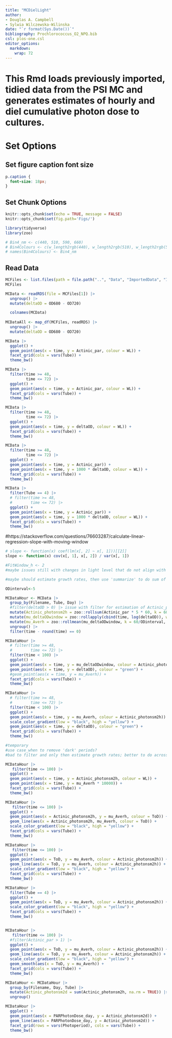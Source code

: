 ```yaml
---
title: "MCDielLight"
author:
- Douglas A. Campbell
- Sylwia Wilczewska-Wilinska
date: "`r format(Sys.Date())`"
bibliography: Prochlorococcus_O2_NPQ.bib
csl: plos-one.csl
editor_options: 
  markdown: 
    wrap: 72
---
```

# This Rmd loads previously imported,  tidied data from the PSI MC and generates estimates of hourly and diel cumulative photon dose to cultures.

# Set Options

## Set figure caption font size

```css
p.caption {
  font-size: 18px;
}
```

## Set Chunk Options

```r
knitr::opts_chunk$set(echo = TRUE, message = FALSE)
knitr::opts_chunk$set(fig.path='Figs/')
```

```r
library(tidyverse)
library(zoo)
```

```r
# Bin4_nm <- c(440, 510, 590, 660)
# Bin4Colours <- c(w_length2rgb(440), w_length2rgb(510), w_length2rgb(590), w_length2rgb(660))
# names(Bin4Colours) <- Bin4_nm
```

## Read Data
```r
MCFiles <- list.files(path = file.path("..", "Data", "ImportedData", "ImportedMCData"), full.names = TRUE)
MCFiles
```

```r

MCData <- readRDS(file = MCFiles[1]) |>
  ungroup() |>
  mutate(deltaOD = OD680 - OD720)

  colnames(MCData)
  
MCDataAll <- map_df(MCFiles, readRDS) |>
  ungroup() |>
  mutate(deltaOD = OD680 - OD720)
```

```r
MCData |>
  ggplot() +
  geom_point(aes(x = time, y = Actinic_par, colour = WL)) +
  facet_grid(cols = vars(Tube)) +
  theme_bw()

MCData |>
  filter(time >= 48,
         time <= 72) |>
  ggplot() +
  geom_point(aes(x = time, y = Actinic_par, colour = WL)) +
  facet_grid(cols = vars(Tube)) +
  theme_bw()

MCData |>
  filter(time >= 48,
         time <= 72) |>
  ggplot() +
  geom_point(aes(x = time, y = deltaOD, colour = WL)) +
  facet_grid(cols = vars(Tube)) +
  theme_bw()

MCData |>
  filter(time >= 48,
         time <= 72) |>
  ggplot() +
  geom_point(aes(x = time, y = Actinic_par)) +
  geom_point(aes(x = time, y = 1000 * deltaOD, colour = WL)) +
  facet_grid(cols = vars(Tube)) +
  theme_bw()

MCData |>
  filter(Tube == 4) |>
  # filter(time >= 48,
  #        time <= 72) |>
  ggplot() +
  geom_point(aes(x = time, y = Actinic_par)) +
  geom_point(aes(x = time, y = 1000 * deltaOD, colour = WL)) +
  facet_grid(cols = vars(Tube)) +
  theme_bw()
```

#https://stackoverflow.com/questions/76603287/calculate-linear-regression-slope-with-moving-window
```r

# slope <- function(x) coef(lm(x[, 2] ~ x[, 1]))[[2]]
slope <- function(x) cov(x[, 1], x[, 2]) / var(x[, 1])

#FitWindow_h <- 2
#maybe issues still with changes in light level that do not align with growth measurement points

#maybe should estimate growth rates, then use 'summarize' to do sum of actinic photon dose for each hour?

ODinterval<-5

MCDataHour <- MCData |>
  group_by(Filename, Tube, Day) |>
  #filter(deltaOD > 0) |> issue with filter for estimation of Actinic_photonsm2h
  mutate(Actinic_photonsm2h = zoo::rollsum(Actinic_par * 5 * 60, k = 60/ODinterval, fill = NA, align = "right")) |> #PAR per h
  mutate(mu_deltaODwindow = zoo::rollapply(cbind(time, log(deltaOD)), width = 60/ODinterval, by = 1, slope, by.column=FALSE, fill=NA)) |> #slope
  mutate(mu_Averh = zoo::rollmean(mu_deltaODwindow, k = 60/ODinterval, fill = NA, align = "right")) |> #average of first 12 row
  ungroup() |>
  filter(time - round(time) == 0)

MCDataHour |>
  # filter(time >= 48,
  #        time <= 72) |>
  filter(time < 100) |>
  ggplot() +
  geom_point(aes(x = time, y = mu_deltaODwindow, colour = Actinic_photonsm2h)) +
  geom_point(aes(x = time, y = deltaOD), colour = "green") +
  #geom_point(aes(x = time, y = mu_Averh)) +
  facet_grid(cols = vars(Tube)) +
  theme_bw()

MCDataHour |>
  # filter(time >= 48,
  #        time <= 72) |>
  filter(time < 100) |>
  ggplot() +
  geom_point(aes(x = time, y = mu_Averh, colour = Actinic_photonsm2h)) +
  scale_color_gradient(low = "black", high = "yellow") +
  geom_point(aes(x = time, y = deltaOD), colour = "green") +
  facet_grid(cols = vars(Tube)) +
  theme_bw()
```



```r
#temporary
#use case_when to remove 'dark' periods?
#bad to filter and only then estimate growth rates; better to do across 1 h window

MCDataHour |>
   filter(time <= 100) |>
  ggplot() +
  geom_point(aes(x = time, y = Actinic_photonsm2h, colour = WL)) +
  geom_point(aes(x = time, y = mu_Averh * 10000)) +
  facet_grid(cols = vars(Tube)) +
  theme_bw()

MCDataHour |>
   filter(time <= 100) |>
  ggplot() +
  geom_point(aes(x = Actinic_photonsm2h, y = mu_Averh, colour = ToD)) +
  geom_line(aes(x = Actinic_photonsm2h, mu_Averh, colour = ToD)) +
  scale_color_gradient(low = "black", high = "yellow") +
  facet_grid(cols = vars(Tube)) +
  theme_bw()

MCDataHour |>
   filter(time <= 100) |>
  ggplot() +
  geom_point(aes(x = ToD, y = mu_Averh, colour = Actinic_photonsm2h)) +
  geom_line(aes(x = ToD, y = mu_Averh, colour = Actinic_photonsm2h)) +
  scale_color_gradient(low = "black", high = "yellow") +
  facet_grid(cols = vars(Tube)) +
  theme_bw()

MCDataHour |>
  filter(Tube == 4) |>
  ggplot() +
  geom_point(aes(x = ToD, y = mu_Averh, colour = Actinic_photonsm2h)) +
  scale_color_gradient(low = "black", high = "yellow") +
  facet_grid(cols = vars(Tube)) +
  theme_bw()


MCDataHour |>
   filter(time <= 100) |>
  #filter(Actinic_par > 1) |>
  ggplot() +
  geom_point(aes(x = ToD, y = mu_Averh, colour = Actinic_photonsm2h)) +
  geom_line(aes(x = ToD, y = mu_Averh, colour = Actinic_photonsm2h)) +
  scale_color_gradient(low = "black", high = "yellow") +
  geom_smooth(aes(x = ToD, y = mu_Averh)) +
  facet_grid(cols = vars(Tube)) +
  theme_bw()

```

```r
MCDataHour <- MCDataHour |>
  group_by(Filename, Day, Tube) |>
  mutate(Actinic_photonsm2d = sum(Actinic_photonsm2h, na.rm = TRUE)) |>
  ungroup()

MCDataHour |>
  ggplot() +
  geom_point(aes(x = PARPhotonDose_day, y = Actinic_photonsm2d)) +
  geom_line(aes(x = PARPhotonDose_day, y = Actinic_photonsm2d)) +
  facet_grid(rows = vars(Photoperiod), cols = vars(Tube)) +
  theme_bw()

```

